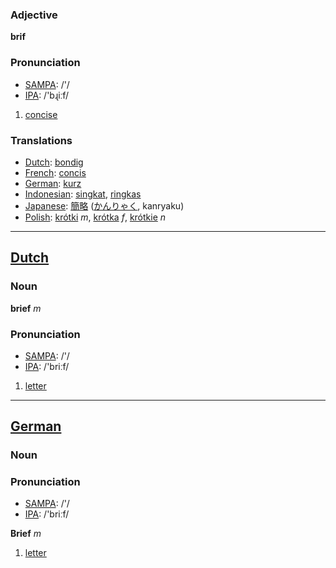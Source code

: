 ===Adjective===

'''brif'''

=== Pronunciation ===
*[[w:SAMPA|SAMPA]]: /'/
*[[w:IPA|IPA]]: /'bɻiːf/

#[[concise]]

=== Translations ===
*[[Dutch]]: [[bondig]]
*[[French]]: [[concis]]
*[[German]]: [[kurz]]
*[[Indonesian]]: [[singkat]], [[ringkas]]
*[[Japanese]]: [[簡略]] ([[かんりゃく]], kanryaku)
*[[Polish]]: [[krótki]] ''m'', [[krótka]] ''f'', [[krótkie]] ''n''

----

==[[Dutch]]==

===Noun===

'''brief''' ''m''

=== Pronunciation ===
*[[w:SAMPA|SAMPA]]: /'/
*[[w:IPA|IPA]]: /'briːf/

#[[letter]]

----

==[[German]]==

===Noun===

=== Pronunciation ===
*[[w:SAMPA|SAMPA]]: /'/
*[[w:IPA|IPA]]: /'briːf/

'''Brief''' ''m''

#[[letter]]